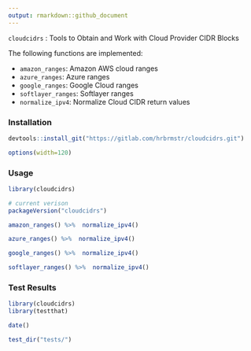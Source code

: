 ```yaml
---
output: rmarkdown::github_document
---
```


`cloudcidrs` : Tools to Obtain and Work with Cloud Provider CIDR Blocks

The following functions are implemented:

- `amazon_ranges`:	Amazon AWS cloud ranges
- `azure_ranges`:	Azure ranges
- `google_ranges`:	Google Cloud ranges
- `softlayer_ranges`:	Softlayer ranges
- `normalize_ipv4`:	Normalize Cloud CIDR return values

### Installation

```r
devtools::install_git("https://gitlab.com/hrbrmstr/cloudcidrs.git")
```

```r
options(width=120)
```

### Usage

```r
library(cloudcidrs)

# current verison
packageVersion("cloudcidrs")

amazon_ranges() %>%  normalize_ipv4()

azure_ranges() %>%  normalize_ipv4()

google_ranges() %>%  normalize_ipv4()

softlayer_ranges() %>%  normalize_ipv4()
```

### Test Results

```r
library(cloudcidrs)
library(testthat)

date()

test_dir("tests/")
```

